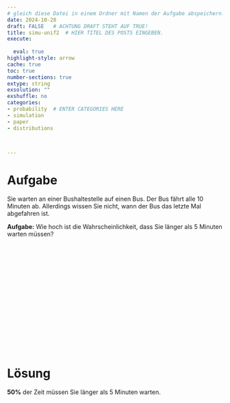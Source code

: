 ```yaml
---
# gleich diese Datei in einem Ordner mit Namen der Aufgabe abspeichern!
date: 2024-10-28
draft: FALSE   # ACHTUNG DRAFT STEHT AUF TRUE!
title: simu-unif2  # HIER TITEL DES POSTS EINGEBEN.
execute: 
  
  eval: true 
highlight-style: arrow 
cache: true
toc: true
number-sections: true
extype: string
exsolution: ""
exshuffle: no
categories:
- probability  # ENTER CATEGORIES HERE
- simulation
- paper
- distributions



---
```






# Aufgabe 

Sie warten an einer Bushaltestelle auf einen Bus.
Der Bus fährt alle 10 Minuten ab.
Allerdings wissen Sie nicht, wann der Bus das letzte Mal abgefahren ist.

**Aufgabe:** Wie hoch ist die Wahrscheinlichkeit, dass Sie länger als 5 Minuten warten müssen?





</br>
</br>
</br>

</br>
</br>
</br>

</br>
</br>
</br>

</br>
</br>
</br>











# Lösung 



**50%** der Zeit müssen Sie länger als 5 Minuten warten.



